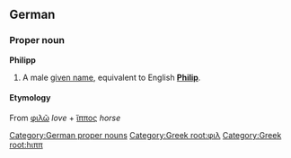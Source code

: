 ==German==
===Proper noun===
[[Category:German proper nouns]]
'''Philipp'''
#A male [[given name]], equivalent to English '''[[Philip]]'''.

====Etymology====
From {{Gr.}} [[φιλῶ]] ''love'' + [[ἵππος]] ''horse''

[[Category:Greek root:φιλ]]
[[Category:Greek root:hιππ]]